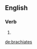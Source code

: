 
==English==

===Verb===
{{head|en|verb form}}

# {{en-third-person singular of|brachiate}}

[[de:brachiates]]